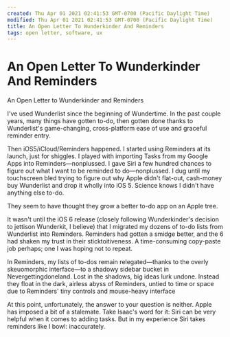 ```yaml
---
created: Thu Apr 01 2021 02:41:53 GMT-0700 (Pacific Daylight Time)
modified: Thu Apr 01 2021 02:41:53 GMT-0700 (Pacific Daylight Time)
title: An Open Letter To Wunderkinder And Reminders
tags: open letter, software, ux
---
```


# An Open Letter To Wunderkinder And Reminders

An Open Letter to Wunderkinder and Reminders

I've used Wunderlist since the beginning of Wundertime. In the past couple years, many things have gotten to-do, then gotten done thanks to Wunderlist's game-changing, cross-platform ease of use and graceful reminder entry.

Then iOS5/iCloud/Reminders happened. I started using Reminders at its launch, just for shiggles. I played with importing Tasks from my Google Apps into Reminders—nonplussed. I gave Siri a few hundred chances to figure out what I want to be reminded to do—nonplussed. I dug until my touchscreen bled trying to figure out why Apple didn't flat-out, cash-money buy Wunderlist and drop it wholly into iOS 5. Science knows I didn't have anything else to-do.

They seem to have thought they grow a better to-do app on an Apple tree.

It wasn't until the iOS 6 release (closely following Wunderkinder's decision to jettison Wunderkit, I believe) that I migrated my dozens of to-do lists from Wunderlist into Reminders. Reminders had gotten a smidge better, and the 6 had shaken my trust in their sticktoitiveness. A time-consuming copy-paste job perhaps; one I was hoping not to repeat.

In Reminders, my lists of to-dos remain relegated—thanks to the overly skeuomorphic interface—to a shadowy sidebar bucket in Nevergettingdoneland. Lost in the shadows, big ideas lurk undone. Instead they float in the dark, airless abyss of Reminders, untied to time or space due to Reminders' tiny controls and mouse-heavy interface

At this point, unfortunately, the answer to your question is neither. Apple has imposed a bit of a stalemate. Take Isaac's word for it: Siri can be very helpful when it comes to adding tasks. But in my experience Siri takes reminders like I bowl: inaccurately.
